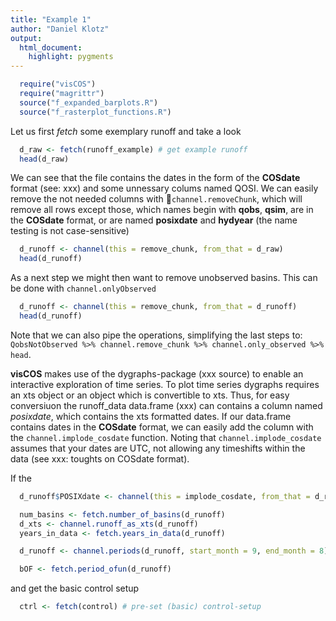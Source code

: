 ```yaml
---
title: "Example 1"
author: "Daniel Klotz"
output: 
  html_document:
    highlight: pygments
---
```


```r
  require("visCOS")
  require("magrittr")
  source("f_expanded_barplots.R")
  source("f_rasterplot_functions.R")
```
Let us first *fetch* some exemplary runoff and take a look
```r
  d_raw <- fetch(runoff_example) # get example runoff
  head(d_raw)
```
We can see that the file contains the dates in the form of the **COSdate** format (see: xxx) and some unnessary colums named QOSI. We can easily remove the not needed columns with `channel.removeChunk`, which will remove all rows except those, which names begin with **qobs**, **qsim**, are in the **COSdate** format, or are named **posixdate** and **hydyear** (the name testing is not case-sensitive)
```r
  d_runoff <- channel(this = remove_chunk, from_that = d_raw)
  head(d_runoff)
```      

As a next step we might then want to remove unobserved basins. This can be done with `channel.onlyObserved`
```r
  d_runoff <- channel(this = remove_chunk, from_that = d_runoff)
  head(d_runoff)
```

Note that we can also pipe the operations, simplifying the last steps to: `QobsNotObserved %>% channel.remove_chunk %>% channel.only_observed %>% head`.

**visCOS** makes use of the dygraphs-package (xxx source) to enable an interactive exploration of time series. To plot time series dygraphs requires an xts object or an object which is convertible to xts. Thus, for easy conversiuon the  runoff_data data.frame (xxx) can contains a column named *posixdate*, which contains the xts formatted dates. If our data.frame contains dates in the **COSdate** format, we can easily add the column with the `channel.implode_cosdate` function. Noting that `channel.implode_cosdate` assumes that your dates are UTC, not allowing any timeshifts within the data (see xxx: toughts on COSdate format). 

If the 
```r
  d_runoff$POSIXdate <- channel(this = implode_cosdate, from_that = d_runoff)
```

```r
  num_basins <- fetch.number_of_basins(d_runoff)
  d_xts <- channel.runoff_as_xts(d_runoff)
  years_in_data <- fetch.years_in_data(d_runoff)
```

```r
  d_runoff <- channel.periods(d_runoff, start_month = 9, end_month = 8)
```

```r
  bOF <- fetch.period_ofun(d_runoff)
```



and get the basic control setup 
```r
  ctrl <- fetch(control) # pre-set (basic) control-setup
```

